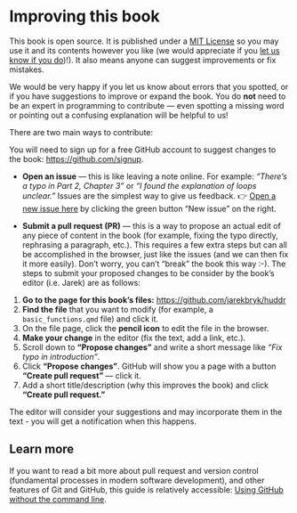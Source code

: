 # Improving this book

This book is open source. It is published under a [MIT License](https://choosealicense.com/licenses/mit/) so you may use it and its contents however you like (we would appreciate if you [let us know if you do](mailto:j.bryk@hud.ac.uk))!). It also means anyone can suggest improvements or fix mistakes.

We would be very happy if you let us know about errors that you spotted, or if you have suggestions to improve or expand the book. You do **not** need to be an expert in programming to contribute — even spotting a missing word or pointing out a confusing explanation will be helpful to us!

There are two main ways to contribute:

::: callout-important
You will need to sign up for a free GitHub account to suggest changes to the book: [https://github.com/signup](https://github.com/signup).
:::

- **Open an issue** — this is like leaving a note online. For example: *“There’s a typo in Part 2, Chapter 3”* or *“I found the explanation of loops unclear.”* Issues are the simplest way to give us feedback. 👉 [Open a new issue here](https://github.com/jarekbryk/huddr/issues) by clicking the green button "New issue" on the right.

- **Submit a pull request (PR)** — this is a way to propose an actual edit of any piece of content in the book (for example, fixing the typo directly, rephrasing a paragraph, etc.). This requires a few extra steps but can all be accomplished in the browser, just like the issues (and we can then fix it more easily). Don't worry, you can't "break" the book this way :-). The steps to submit your proposed changes to be consider by the book's editor (i.e. Jarek) are as follows:

1. **Go to the page for this book’s files:** [https://github.com/jarekbryk/huddr](https://github.com/jarekbryk/huddr)
2. **Find the file** that you want to modify (for example, a `basic_functions.qmd` file) and click it.
3. On the file page, click the **pencil icon** to edit the file in the browser.
4. **Make your change** in the editor (fix the text, add a link, etc.).
5. Scroll down to **“Propose changes”** and write a short message like *“Fix typo in introduction”*.
6. Click **“Propose changes”**. GitHub will show you a page with a button **“Create pull request”** — click it.
7. Add a short title/description (why this improves the book) and click **“Create pull request.”**

The editor will consider your suggestions and may incorporate them in the text - you will get a notification when this happens.

::: callout-tip
## Learn more

If you want to read a bit more about pull request and version control (fundamental processes in modern software development), and other features of Git and GitHub, this guide is relatively accessible: [Using GitHub without the command line](https://pixelpioneers.co/blog/2017/using-github-without-the-command-line).
:::
